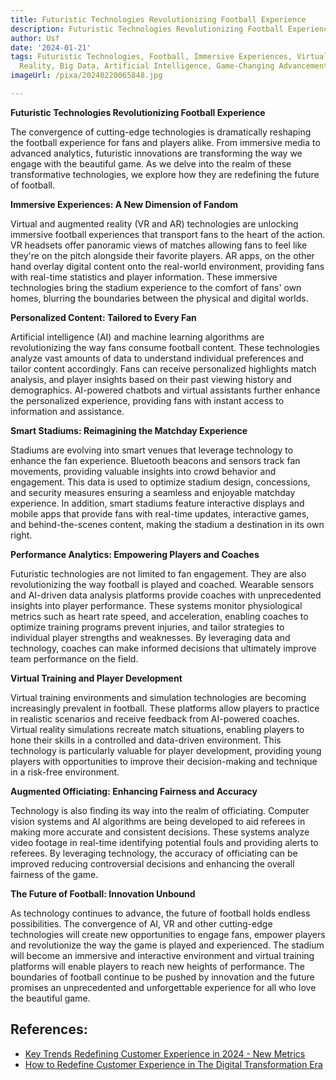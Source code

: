```yaml
---
title: Futuristic Technologies Revolutionizing Football Experience
description: Futuristic Technologies Revolutionizing Football Experience
author: Usf
date: '2024-01-21'
tags: Futuristic Technologies, Football, Immersive Experiences, Virtual Reality, Augmented
  Reality, Big Data, Artificial Intelligence, Game-Changing Advancements
imageUrl: /pixa/20240220065848.jpg

---
```

**Futuristic Technologies Revolutionizing Football Experience**

The convergence of cutting-edge technologies is dramatically reshaping the football experience for fans and players alike.  From immersive  media  to advanced analytics,  futuristic innovations are transforming  the way  we engage with the beautiful game. As we delve into the realm  of these transformative technologies,  we explore how they are redefining the  future of football.

**Immersive Experiences: A New Dimension of Fandom**

Virtual and  augmented reality (VR and AR) technologies are unlocking immersive football experiences that transport fans to the heart of the action. VR headsets offer panoramic views of matches  allowing fans to feel like they're on the pitch alongside their favorite players. AR  apps, on the  other hand overlay digital content onto the real-world environment,  providing fans with  real-time  statistics and player information. These immersive  technologies bring the stadium  experience to the comfort of fans' own homes, blurring the boundaries between the physical and digital worlds.

**Personalized Content: Tailored to Every Fan**

Artificial intelligence (AI) and machine  learning algorithms are revolutionizing the way fans  consume football content. These technologies analyze vast  amounts of data  to understand individual preferences and tailor content accordingly. Fans can receive  personalized highlights match analysis, and player insights based on  their past viewing history and demographics. AI-powered chatbots and virtual assistants further enhance the personalized experience, providing fans with instant access to information and assistance.

**Smart Stadiums: Reimagining the Matchday Experience**

Stadiums are evolving  into smart venues  that leverage technology to  enhance the  fan experience. Bluetooth beacons and sensors track fan movements, providing valuable insights into crowd behavior and engagement. This data  is used to optimize stadium design, concessions, and security measures  ensuring  a seamless  and  enjoyable matchday experience. In addition, smart stadiums feature interactive displays and mobile apps that provide  fans with real-time updates, interactive games, and behind-the-scenes content, making the stadium a destination in its own  right.

**Performance Analytics: Empowering Players and Coaches**

Futuristic technologies are not limited to fan engagement. They are also revolutionizing the way football is  played and coached. Wearable sensors and AI-driven data analysis  platforms provide  coaches with unprecedented insights into player performance.  These systems monitor physiological  metrics such as heart rate speed, and acceleration, enabling coaches to optimize training programs prevent injuries,  and tailor strategies to individual player strengths and weaknesses. By leveraging data and technology, coaches can make informed decisions that  ultimately improve team  performance on the field.

**Virtual Training and Player Development**

Virtual training environments and simulation technologies are becoming increasingly prevalent in football.  These platforms allow players to practice in realistic scenarios and receive feedback from  AI-powered coaches. Virtual reality  simulations recreate match situations, enabling players to hone their skills in a controlled and  data-driven environment. This technology is particularly valuable for player  development, providing young players with  opportunities to improve their  decision-making and technique in a risk-free environment.

**Augmented Officiating:  Enhancing Fairness and Accuracy**

Technology is  also finding its way into  the realm of officiating. Computer vision  systems and AI algorithms are being developed to aid referees in making more accurate and consistent decisions. These systems analyze video footage in real-time identifying potential fouls and providing alerts  to referees. By leveraging technology, the accuracy of officiating can be improved reducing controversial decisions and enhancing the overall fairness of the game.

**The Future of Football: Innovation Unbound**

As technology continues to advance, the future of football holds endless possibilities. The  convergence of AI, VR and other cutting-edge technologies will create new opportunities to engage fans, empower players and revolutionize the way the game is played and experienced. The stadium will become  an immersive and interactive environment and virtual training platforms will enable players to reach new heights of performance. The boundaries  of football continue to be pushed by innovation  and  the future promises an unprecedented and unforgettable experience for all who love  the beautiful game.

## References:
- [Key Trends Redefining Customer Experience in 2024 - New Metrics](https://www.newmetrics.net/insights/redefining-customer-experience-in-2024-key-trends-shaping-the-future/)
- [How to Redefine Customer Experience in The Digital Transformation Era](https://www.classicinformatics.com/blog/redefine-customer-experience-in-digital-transformation)
